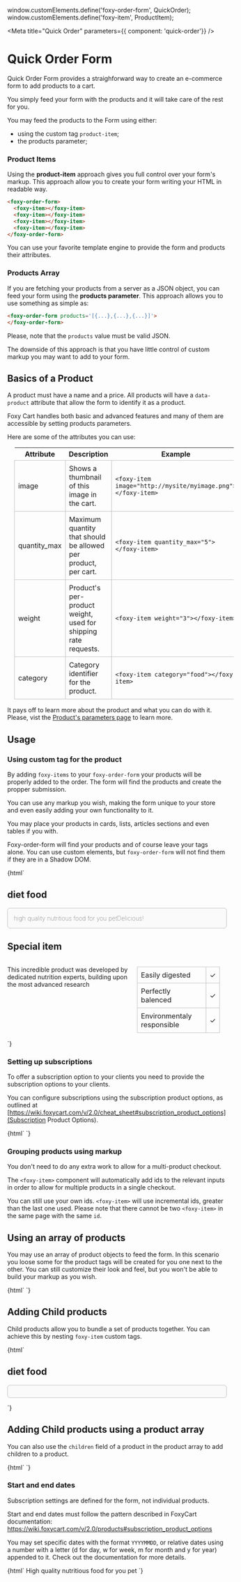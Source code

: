 window.customElements.define('foxy-order-form', QuickOrder);
window.customElements.define('foxy-item', ProductItem);

<Meta
 title="Quick Order"
 parameters={{ component: 'quick-order'}}
/>

# Quick Order Form

Quick Order Form provides a straighforward way to create an e-commerce form to add products to a cart.

You simply feed your form with the products and it will take care of the rest for you.

You may feed the products to the Form using either:

- using the custom tag `product-item`;
- the products parameter;

### Product Items

Using the **product-item** approach gives you full control over your form's markup.
This approach allow you to create your form writing your HTML in readable way.

```html
<foxy-order-form>
  <foxy-item></foxy-item>
  <foxy-item></foxy-item>
  <foxy-item></foxy-item>
  <foxy-item></foxy-item>
</foxy-order-form>
```

You can use your favorite template engine to provide the form and products their attributes.

### Products Array

If you are fetching your products from a server as a JSON object, you can feed your form using the 
**products parameter**.
This approach allows you to use something as simple as:

```html
<foxy-order-form products='[{...},{...},{...}]'>
</foxy-order-form>
```

Please, note that the `products` value must be valid JSON.

The downside of this approach is that you have little control of custom markup you may want to add to your form.

## Basics of a Product

A product must have a name and a price.
All products will have a `data-product` attribute that allow the form to identify it as a product.

Foxy Cart handles both basic and advanced features and many of them are accessible by setting products parameters.

Here are some of the attributes you can use:

|Attribute| Description| Example |
|---------|---------|---------|
|image|Shows a thumbnail of this image in the cart.| `<foxy-item image="http://mysite/myimage.png"></foxy-item>`|
|quantity_max|Maximum quantity that should be allowed per product, per cart.|`<foxy-item quantity_max="5"></foxy-item>`|
|weight|Product's per-product weight, used for shipping rate requests.|`<foxy-item weight="3"></foxy-item>`|
|category|Category identifier for the product.|`<foxy-item category="food"></foxy-item>`|

It pays off to learn more about the product and what you can do with it. Please, vist the [Product's parameters page](https://wiki.foxycart.com/v/2.0/products#a_complete_list_of_product_parameters) to learn more.

## Usage

### Using custom tag for the product

By adding `foxy-items` to your `foxy-order-form` your products will be properly added to the order. The form will find the products and create the propper submission.

You can use any markup you wish, making the form unique to your store and even easily adding your own functionality to it.

You may place your products in cards, lists, articles sections and even tables if you with.

Foxy-order-form will find your products and of course leave your tags alone.
You can use custom elements, but `foxy-order-form` will not find them if they are in a Shadow DOM.

<Preview>
  <Story name="Using product items">
    {html`
    <foxy-order-form>
      <style>
      .dietary-food {
        font-weight: 100;
        border: solid thin silver;
        border-radius: 6px;
        padding: 1em;
        display: flex;
        margin-bottom: 1em;
        background: #fafafa;
      }
      .dietary-food img {
        height: 4em
      }
      table {
        margin: 1em;
      }
      table td {
        border: solid thin silver;
        border-collapse: collapse;
        padding: 0.5em;
      }
      </style>
      <h2>diet food</h2>
      <section class="dietary-food" >
        <foxy-item name="pup dog food" price="59.99"
          image="https://www.foxy.io/merchants/shopping-cart-full.svg">
          high quality nutritious food for you pet
        </foxy-item>
        <foxy-item name="pup dog rich food" price="69.99"
          image="https://www.foxy.io/merchants/shopping-cart-full.svg" >
          Delicious!
        </foxy-item>
      </section>
      <h2>Special item</h2>
      <foxy-item
        name="pup dog food"
        price="69.99"
        image="https://www.foxy.io/merchants/shopping-cart-full.svg">
        <section style="display: flex">
          <p>This incredible product was developed by dedicated nutrition experts, building upon the most advanced research</p>
          <table>
            <tr><td>Easily digested</td><td>✓</td></tr>
            <tr><td>Perfectly balenced</td><td>✓</td></tr>
            <tr><td>Environmentaly responsible</td><td>✓</td></tr>
          </table>
        </section>
      </foxy-item>
      </section>
    </foxy-order-form>
    `}
  </Story>
</Preview>

### Setting up subscriptions

To offer a subscription option to your clients you need to provide the subscription options to your clients.

You can configure subscriptions using the subscription product options, as outlined at [https://wiki.foxycart.com/v/2.0/cheat_sheet#subscription_product_options](Subscription Product Options).

<Preview>
  <Story name="Product with subscription" >
    {html`
    <foxy-order-form frequencyOptions='["1d", "1w", ".5m", "1m"]'>
      <foxy-item
        name="Pup Dog Food"
        price="69.99"
        image="https://www.foxy.io/merchants/shopping-cart-full.svg"
        >
      </foxy-item>
    </foxy-order-form>
    `}
  </Story>
</Preview>

### Grouping products using markup

You don't need to do any extra work to allow for a multi-product checkout.

The `<foxy-item>` component will automatically add ids to the relevant inputs in order to allow for multiple products in a single checkout.

You can still use your own ids. `<foxy-item>` will use incremental ids, greater than the last one used.
Please note that there cannot be two `<foxy-item>` in the same page with the same `id`.

## Using an array of products

You may use an array of product objects to feed the form.
In this scenario you loose some for the product tags will be created for you one next to the other.
You can still customize their look and feel, but you won't be able to build your markup as you wish.

<Preview>
  <Story name="Using an Array of products">
    {html`
    <foxy-order-form
		  frequencyOptions='["1d", "1w", ".5m", "1m"]'
	    products='[{"name":"Cub Puppy","price":"75.95"},{"name":"Bird Dog","price":"64.95"}]'>
    </foxy-order-form>
    `}
  </Story>
</Preview>

## Adding Child products

Child products allow you to bundle a set of products together. You can achieve this by nesting `foxy-item` custom tags.

<Preview>
  <Story name="Child Products">
    {html`
	<foxy-order-form>
	      <h2>diet food</h2>
	      <section class="dietary-food" >
          <foxy-item name="Food Pack" price="0.00" image="https://www.foxy.io/merchants/shopping-cart-full.svg">
            <foxy-item name="pup dog rich food" price="69.99" image="https://www.foxy.io/merchants/shopping-cart-full.svg" > </foxy-item>
            <foxy-item name="pup dog rich food" price="69.99" image="https://www.foxy.io/merchants/shopping-cart-full.svg"> </foxy-item>
          </foxy-item>
	      </section>
    </foxy-order-form>    
    `}
  </Story>
</Preview>

## Adding Child products using a product array

You can also use the `children` field of a product in the product array to add children to a product.

<Preview>
  <Story name="Child products with a JS Array">
    {html`
    <foxy-order-form
	    products='[
		    {
			    "name":"Cub Puppy",
			    "price":"75.95"
			    },
		    {
			    "name":"Bird Dog",
			    "price":"64.95",
			    "children":[
				    {
					    "name":"Tiny food",
					    "price":"10.00"
				    },
				    {
					    "name":"Not so tiny food",
					    "price":"8.00"
				    }
			    ]
		    }]'>
    </foxy-order-form>
    `}
  </Story>
</Preview>


### Start and end dates

Subscription settings are defined for the form, not individual products.

Start and end dates must follow the pattern described in FoxyCart documentation:
https://wiki.foxycart.com/v/2.0/products#subscription_product_options

You may set specific dates with the format `YYYYMMDD`, or relative dates using a number with a letter (d for day, w for week, m for month and y for year) appended to it.
Check out the documentation for more details.

<Preview>
  <Story name="Start and End Dates" >
    {html`
    <foxy-order-form frequencyOptions='["1d", "1w", ".5m", "1m"]' sub_startdate="20200505" sub_enddate="20210505" >
      <foxy-item
        name="Pup Dog Food"
        price="69.99"
        sub_frequency="1m"
        >
        High quality nutritious food for you pet
      </foxy-item>
    </foxy-order-form>
    `}
  </Story>
</Preview>
